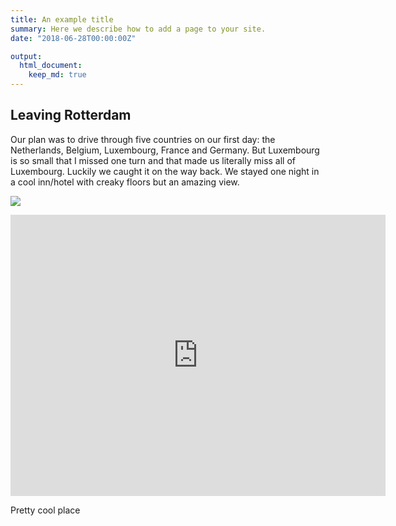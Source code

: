 ```yaml
---
title: An example title
summary: Here we describe how to add a page to your site.
date: "2018-06-28T00:00:00Z"

output:
  html_document:
    keep_md: true
---
```


## Leaving Rotterdam

Our plan was to drive through five countries on our first day: the Netherlands, Belgium, Luxembourg, France and Germany. But Luxembourg is so small that I missed one turn and that made us literally miss all of Luxembourg. Luckily we caught it on the way back. We stayed one night in a cool inn/hotel with creaky floors but an amazing view. 

![](0_clock.jpg)

<iframe src="https://www.google.com/maps/embed?pb=!1m14!1m8!1m3!1d394089.6695114243!2d7.663071086293615!3d47.822543218944304!3m2!1i1024!2i768!4f13.1!3m3!1m2!1s0x0%3A0x1d5a01240ad95d29!2sHirtenbrunnen!5e0!3m2!1sen!2snl!4v1633205526548!5m2!1sen!2snl" width="600" height="450" style="border:0;" allowfullscreen="" loading="lazy"></iframe>

Pretty cool place